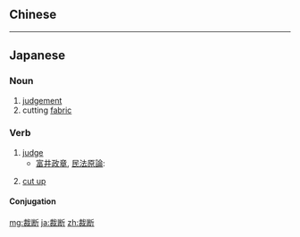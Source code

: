 {{also|裁斷}}
==Chinese==
{{zh-see|裁斷}}

----

==Japanese==
{{ja-kanjitab|さい|だん|yomi=on}}

===Noun===
{{ja-noun|さいだん}}

# [[judgement]]
# cutting [[fabric]]

===Verb===
{{ja-verb-suru|さいだん}}

# [[judge]]
#* [[:w:ja:富井政章|富井政章]], [[:s:ja:民法原論|民法原論]]:
#*: {{ja-usex|裁判官が該当事件を'''裁断'''するに付き最も公正と認むる所の主観的標準を謂うのみ。|さいばんかん が がいとう じこう を '''さいだん''' する に つき もっとも こうせい と みとむる ところ の しゅかんてき ひょうじゅん を いう のみ。|The judge shall review the relevant details and pronounce the fairest judgement based on a subjective standard.}}
# [[cut up]]

====Conjugation====
{{ja-suru|さいだん}}

[[mg:裁断]]
[[ja:裁断]]
[[zh:裁断]]